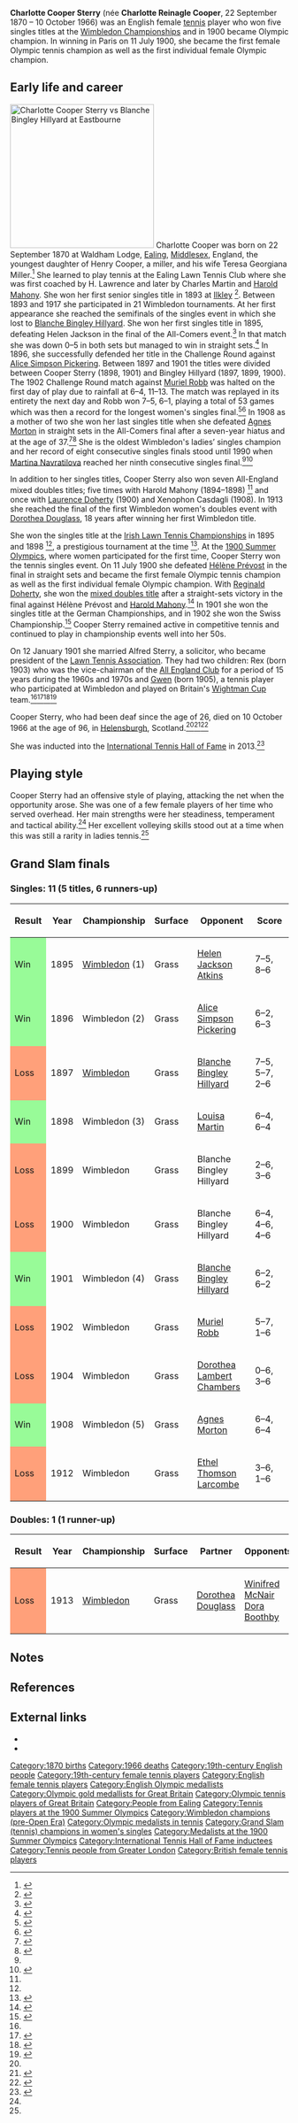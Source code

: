 {{short description|English tennis player}}
{{EngvarB|date=August 2013}}
{{Use dmy dates|date=October 2019}}
{{Infobox tennis biography
|name                              = Charlotte Cooper Sterry
|image                             = Charlotte Cooper.jpg
|caption                           =
|fullname                          = Charlotte Reinagle Cooper Sterry
|country                           = {{GBR}}
|residence                         =
|birth_date                        = {{birth date |df=yes|1870|09|22}}
|birth_place                       = [[Ealing]], England
|death_date                        = {{death date and age|df=yes|1966|10|10|1870|09|22}}
|death_place                       = [[Helensburgh]], Scotland
|height                            =
|college                           =
|turnedpro                         =
|retired                           =
|plays                             = Right–handed
|careerprizemoney                  =
|tennishofyear                     = 2013
|tennishofid                       = charlotte-cooper-sterry 
|website                           =
|singlesrecord                     =
|singlestitles                     =
|highestsinglesranking             =
|currentsinglesranking             =
|AustralianOpenresult              =
|FrenchOpenresult                  =
|Wimbledonresult                   = '''W''' (1895, 1896, 1898, 1901, 1908)
|USOpenresult                      =
|Othertournaments                  = 
|MastersCupresult                  =
|WTAChampionshipsresult            =
|Olympicsresult                    =
|doublesrecord                     =
|doublestitles                     =
|highestdoublesranking             =
|currentdoublesranking             =
|grandslamsdoublesresults          =
|AustralianOpenDoublesresult       =
|FrenchOpenDoublesresult           =
|WimbledonDoublesresult            = F (1913)
|USOpenDoublesresult               =
|OthertournamentsDoubles           = <!-- adds a "Other doubles tournaments" title -->
|MastersCupDoublesresult           =
|WTAChampionshipsDoublesresult     =
|OlympicsDoublesresult             =
|Mixed                             = <!-- adds mixed information-->
|mixedrecord                       =
|mixedtitles                       =
|AustralianOpenMixedresult         =
|FrenchOpenMixedresult             =
|WimbledonMixedresult              = 3R (1914)
|USOpenMixedresult                 =
|OthertournamentsMixedDoubles      = 
|OlympicMixedDoublesresult         =
| medaltemplates-expand       = yes
| medaltemplates              =
{{MedalCountry | {{GBR2}} }}
{{MedalCompetition|[[Tennis at the Summer Olympics|Olympic Games]]}}
{{MedalGold|[[1900 Summer Olympics|1900 Paris]]|[[Tennis at the 1900 Summer Olympics – Women's singles|Singles]]}}
{{MedalGold|[[1900 Summer Olympics|1900 Paris]]|[[Tennis at the 1900 Summer Olympics – Mixed doubles|Mixed doubles]]}}
}}

'''Charlotte Cooper Sterry''' (née '''Charlotte Reinagle Cooper''', 22 September 1870 – 10 October 1966) was an English female [[tennis]] player who won five singles titles at the [[Wimbledon Championships]] and in 1900 became Olympic champion. In winning in Paris on 11 July 1900, she became the first female Olympic tennis champion as well as the first individual female Olympic champion.

==Early life and career==
[[File:Hillyard vs sterry at eastbourne.jpg|thumb|260px|Charlotte Cooper Sterry vs Blanche Bingley Hillyard at Eastbourne]]
Charlotte Cooper was born on 22 September 1870 at Waldham Lodge, [[Ealing]], [[Middlesex]], England, the youngest daughter of Henry Cooper, a miller, and his wife Teresa Georgiana Miller.<ref name=oxford>{{cite web|title=Oxford Dictionary of National Biography – Sterry [née Cooper], Charlotte Reinagle|url=http://www.oxforddnb.com/view/printable/36284|publisher=Oxford University Press}}</ref> She learned to play tennis at the Ealing Lawn Tennis Club where she was first coached by H. Lawrence and later by Charles Martin and [[Harold Mahony]].{{efn|name=lawntennis|In the 1910 book by Dorothy Chambers titled ''"Lawn Tennis for Ladies"'' Cooper Sterry describes winning her first championship at the Ealing Club: "Winning my first championship of the Ealing Lawn Tennis Club at the age of 14 was a very important moment in my life. How well I remember, bedecked by my proud mother in my best clothes, running off to the Club on the Saturday afternoon to play in the final without a vestige of nerve (would that I had none now!), and winning — that was the first really important match of my life."}} She won her first senior singles title in 1893 at [[Ilkley]] <ref name="auto">{{cite web|last1=Smyth|first1=J. G.|title=Oxford DNB article: Sterry, Charlotte Reinagle|url=http://www.oxforddnb.com/view/printable/36284|website=archive.fo|publisher=Oxford University Press, 2004-2013|accessdate=20 October 2017|date=8 November 2013|url-status=bot: unknown|archiveurl=https://archive.today/20131108154214/http://www.oxforddnb.com/view/printable/36284|archivedate=8 November 2013}}</ref>. Between 1893 and 1917 she participated in 21 Wimbledon tournaments. At her first appearance she reached the semifinals of the singles event in which she lost to [[Blanche Bingley Hillyard]]. She won her first singles title in 1895, defeating Helen Jackson in the final of the All-Comers event.<ref>{{cite web|title=Tennis: Proud links to an All England legend|url=http://www.nzherald.co.nz/bay-of-plenty-times/sport/news/article.cfm?c_id=1503345&objectid=11068349|publisher=The New Zealand Herald|author=Kelly Exelby|date=10 July 2012}}</ref>{{efn|name=w1895}} In that match she was down 0–5 in both sets but managed to win in straight sets.<ref name=chambers>{{cite book|title=Lawn Tennis for Ladies|year=1910|publisher=Outing Publishing Company|location=London|url=https://archive.org/details/lawntennisforlad10961gut|author=Dorothy Lambert Chambers|edition=1}}</ref> In 1896, she successfully defended her title in the Challenge Round against [[Alice Pickering|Alice Simpson Pickering]]. Between 1897 and 1901 the titles were divided between Cooper Sterry (1898, 1901) and Bingley Hillyard (1897, 1899, 1900). The 1902 Challenge Round match against [[Muriel Robb]] was halted on the first day of play due to rainfall at 6–4, 11–13. The match was replayed in its entirety the next day and Robb won 7–5, 6–1, playing a total of 53 games which was then a record for the longest women's singles final.<ref>{{cite book|last=Barrett|first=John|title=Wimbledon : The Official History of the Championships|year=2013|publisher=Vision Sports Pub Ltd|location=Kingston upon Thames|isbn=9781907637896|page=77|edition=2nd edition.}}</ref><ref name=hedges>{{cite book|last=Hedges|first=Martin|title=The Concise Dictionary of Tennis|year=1978|publisher=Mayflower Books|location=New York|isbn=978-0861240128|pages=[https://archive.org/details/concisedictionar00hedg/page/202 202–203]|url-access=registration|url=https://archive.org/details/concisedictionar00hedg/page/202}}</ref> In 1908 as a mother of two she won her last singles title when she defeated [[Agnes Morton]] in straight sets in the All-Comers final after a seven-year hiatus and at the age of 37.<ref>{{cite web|title=Wimbledon player archive – Charlotte Sterry (Cooper)|url=http://www.wimbledon.com/en_GB/scores/draws/archive/players/8961bf84-de34-49c5-9af1-c5ffd5d2cde5/index.html|publisher=AELTC}}</ref><ref name=collins>{{cite book|title=The Bud Collins History of Tennis|year=2010|publisher=New Chapter Press|location=[New York]|isbn=978-0942257700|pages=445, 709|author=Bud Collins|edition=2nd}}</ref> She is the oldest Wimbledon's ladies’ singles champion and her record of eight consecutive singles finals stood until 1990 when [[Martina Navratilova]] reached her ninth consecutive singles final.<ref name=collins/><ref>{{cite web|title=Wimbledon Top 10: Oldest Champions|url=http://www.wimbledon.com/en_GB/news/articles/2013-06-29/201306171371466343940.html|publisher=AELTC|url-status=dead|archiveurl=https://web.archive.org/web/20150402161657/http://www.wimbledon.com/en_GB/news/articles/2013-06-29/201306171371466343940.html|archivedate=2 April 2015}}</ref>

In addition to her singles titles, Cooper Sterry also won seven All-England mixed doubles titles; five times with Harold Mahony (1894–1898) <ref name="auto"/> and once with [[Laurence Doherty]] (1900) and Xenophon Casdagli (1908).{{efn|name=mixeddoubles|The Mixed Doubles only became an official Championship event in 1913.}} In 1913 she reached the final of the first Wimbledon women's doubles event with [[Dorothea Douglass]], 18 years after winning her first Wimbledon title.

She won the singles title at the [[Irish Open (tennis)|Irish Lawn Tennis Championships]] in 1895 and 1898 <ref name="auto"/>, a prestigious tournament at the time <ref>{{cite book|last1=Lake|first1=Robert J.|title=A Social History of Tennis in Britain|date=2014|publisher=Routledge|isbn=9781134445578|page=49|url=https://books.google.com/books?id=8kyvBAAAQBAJ&pg=PA48&lpg=PA48&dq=how+important+were+the+irish+tennis+championships&source=bl&ots=Vzar8jBKTE&sig=REQFWi7lcpRbpMEzpycvcnpazAY&hl=en&sa=X&ved=0ahUKEwj7nqCCovrWAhVJFpQKHQuzB20Q6AEIVDAJ#v=onepage&q=how%20important%20were%20the%20irish%20tennis%20championships&f=false|language=en}}</ref>. At the [[1900 Summer Olympics]], where women participated for the first time, Cooper Sterry won the tennis singles event. On 11 July 1900 she defeated [[Hélène Prévost]] in the final in straight sets and became the first female Olympic tennis champion as well as the first individual female Olympic champion. With [[Reginald Doherty]], she won the [[Tennis at the 1900 Summer Olympics – Mixed doubles|mixed doubles title]] after a straight-sets victory in the final against Hélène Prévost and [[Harold Mahony]].<ref>{{cite web|title=Olympics – Charlotte Cooper|url=https://www.sports-reference.com/olympics/athletes/co/charlotte-cooper-1.html|archive-url=https://web.archive.org/web/20200417235336/https://www.sports-reference.com/olympics/athletes/co/charlotte-cooper-1.html|url-status=dead|archive-date=2020-04-17|publisher=Sports Reference}}</ref>{{efn|name=olympics|Medals were not awarded until the [[1904 Summer Olympics]].}} In 1901 she won the singles title at the German Championships, and in 1902 she won the Swiss Championship.<ref name=myers>{{cite book|title=Lawn Tennis at Home and Abroad|year=1903|publisher=Charles Scribner's Sons|location=New York|pages=170, 280|edition=1|editor=A Wallis Myers|oclc=5358651}}</ref> Cooper Sterry remained active in competitive tennis and continued to play in championship events well into her 50s.

On 12 January 1901 she married Alfred Sterry, a solicitor, who became president of the [[Lawn Tennis Association]]. They had two children: Rex (born 1903) who was the vice-chairman of the [[All England Lawn Tennis and Croquet Club|All England Club]] for a period of 15 years during the 1960s and 1970s and [[Gwen Sterry|Gwen]] (born 1905), a tennis player who participated at Wimbledon and played on Britain's [[Wightman Cup]] team.<ref name=oxford/><ref name=robertson>{{cite book|last=Robertson|first=Max|title=The Encyclopedia of Tennis|year=1974|publisher=Allen & Unwin|location=London|isbn=9780047960420|pages=323, 324}}</ref><ref>{{cite web|title=Wimbledon players archive – Gwen Simmers (Sterry)|url=http://www.wimbledon.com/en_GB/scores/draws/archive/players/bae3ac29-6f22-4b6b-a57e-76a88df5bfe9/index.html|publisher=AELTC}}</ref><ref>{{cite web|title=Charlotte Cooper Sterry|url=http://www.helensburghheroes.com/heroes/charlotte_cooper_sterry|publisher=Helensburgh Heroes}}</ref>

Cooper Sterry, who had been deaf since the age of 26, died on 10 October 1966 at the age of 96, in [[Helensburgh]], Scotland.<ref name=oxford/><ref>{{Cite web |url=http://www.sterryworldwide.com/charlotte2.htm |title=Charlotte Cooper – a biography}}</ref><ref>{{Cite web |url=http://www.heroescentre.co.uk/hall-of-fame/sport/sport-charlotte-cooper-sterry/ |title=Charlotte Cooper Sterry – All time tennis legend}}</ref>

She was inducted into the [[International Tennis Hall of Fame]] in 2013.<ref>{{cite web|title=Hall of Famers – Charlotte Cooper Sterry|url=http://www.tennisfame.com/hall-of-famers/inductees/charlotte-cooper-sterry|publisher=International Tennis Hall of Fame}}</ref>

==Playing style==
Cooper Sterry had an offensive style of playing, attacking the net when the opportunity arose. She was one of a few female players of her time who served overhead. Her main strengths were her steadiness, temperament and tactical ability.<ref name=oxford/> Her excellent volleying skills stood out at a time when this was still a rarity in ladies tennis.<ref name=myers/>

==Grand Slam finals==

===Singles: 11 (5 titles, 6 runners-up)===

{|class="sortable wikitable" 
!style="width:40px"|Result
!style="width:40px"|Year
!style="width:125px"|Championship
!style="width:50px" class="unsortable"|Surface
!style="width:195px"|Opponent
!style="width:130px" class="unsortable"|Score
|-style="background:#cfc;"
| style="background:#98fb98;"|Win ||1895{{efn|name=w1895|This was actually the all-comers final as [[Blanche Bingley Hillyard]] did not defend her 1894 Wimbledon title, which resulted in the winner of the all-comers final winning the challenge round and, thus, Wimbledon in 1895 by walkover.}} || [[The Championships, Wimbledon|Wimbledon]] (1) || Grass || {{flagicon|UKGBI}} [[Helen Jackson Atkins]] || 7–5, 8–6
|-style="background:#cfc;"
| style="background:#98fb98;"|Win ||1896 || Wimbledon (2) ||  Grass ||{{flagicon|UKGBI}} [[Alice Pickering|Alice Simpson Pickering]] ||6–2, 6–3
|-style="background:#cfc;"
| style="background:#ffa07a;"|Loss ||1897 || [[The Championships, Wimbledon|Wimbledon]] ||  Grass || {{flagicon|UKGBI}} [[Blanche Bingley Hillyard]] || 7–5, 5–7, 2–6
|-style="background:#cfc;"
| style="background:#98fb98;"|Win ||1898{{efn|name=w1898|This was actually the all-comers final as Blanche Bingley Hillyard did not defend her 1897 Wimbledon title, which resulted in the winner of the all-comers final winning the challenge round and, thus, Wimbledon in 1898 by walkover.}} || Wimbledon (3)|| Grass || {{flagicon|UKGBI}} [[Louisa Martin]] || 6–4, 6–4
|-style="background:#cfc;"
| style="background:#ffa07a;"|Loss ||1899 || Wimbledon || Grass || {{flagicon|UKGBI}} Blanche Bingley Hillyard || 2–6, 3–6
|-style="background:#cfc;"
| style="background:#ffa07a;"|Loss ||1900 || Wimbledon || Grass ||  {{flagicon|UKGBI}} Blanche Bingley Hillyard || 6–4, 4–6, 4–6
|-style="background:#cfc;"
| style="background:#98fb98;"|Win ||1901 || Wimbledon (4)|| Grass || {{flagicon|UKGBI}} [[Blanche Bingley Hillyard]]|| 6–2, 6–2
|-style="background:#cfc;"
| style="background:#ffa07a;"|Loss ||1902 || Wimbledon || Grass ||  {{flagicon|UKGBI}} [[Muriel Robb]] || 5–7, 1–6
|-style="background:#cfc;"
| style="background:#ffa07a;"|Loss ||1904 || Wimbledon || Grass || {{flagicon|UKGBI}} [[Dorothea Douglass Lambert Chambers|Dorothea Lambert Chambers]] || 0–6, 3–6
|-style="background:#cfc;"
| style="background:#98fb98;"|Win ||1908{{efn|name=w1908|This was actually the all-comers final as [[May Sutton]] did not defend her 1907 Wimbledon title, which resulted in the winner of the all-comers final winning the challenge round and, thus, Wimbledon in 1908 by walkover.}} || Wimbledon (5) || Grass || {{flagicon|UKGBI}} [[Agnes Morton]]|| 6–4, 6–4
|-style="background:#cfc;"
| style="background:#ffa07a;"|Loss ||1912 || Wimbledon || Grass || {{flagicon|UKGBI}} [[Ethel Thomson Larcombe]] || 3–6, 1–6
|}

===Doubles: 1 (1 runner-up)===
{|class="sortable wikitable" 
!style="width:40px"|Result
!style="width:40px"|Year
!style="width:125px"|Championship
!style="width:50px" class="unsortable"|Surface
!style="width:175px"|Partner
!style="width:175px"|Opponents
!style="width:130px" class="unsortable"|Score
|-style="background:#cfc;"
| style="background:#ffa07a;"|Loss || 1913 || [[The Championships, Wimbledon|Wimbledon]] || Grass || {{flagicon|GBR}} [[Dorothea Douglass]] || {{flagicon|GBR}} [[Winifred McNair]] <br /> {{flagicon|GBR}} [[Dora Boothby]] || 4–6, 2–4 ret.
|}

==Notes==
{{notelist}}

==References==
{{Commons category|Charlotte Cooper (tennis player)|Charlotte Cooper}}
{{reflist|2}}

==External links==
* {{Tennis Hall of Fame}}
* {{ITF}}

{{Footer Olympic Champions Tennis Women}}
{{Wimbledon women's singles champions}}
{{Footer Olympic Champions Tennis Mixed Doubles}}

{{DEFAULTSORT:Cooper, Charlotte}}
[[Category:1870 births]]
[[Category:1966 deaths]]
[[Category:19th-century English people]]
[[Category:19th-century female tennis players]]
[[Category:English female tennis players]]
[[Category:English Olympic medallists]]
[[Category:Olympic gold medallists for Great Britain]]
[[Category:Olympic tennis players of Great Britain]]
[[Category:People from Ealing]]
[[Category:Tennis players at the 1900 Summer Olympics]]
[[Category:Wimbledon champions (pre-Open Era)]]
[[Category:Olympic medalists in tennis]]
[[Category:Grand Slam (tennis) champions in women's singles]]
[[Category:Medalists at the 1900 Summer Olympics]]
[[Category:International Tennis Hall of Fame inductees]]
[[Category:Tennis people from Greater London]]
[[Category:British female tennis players]]
